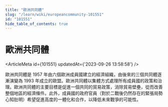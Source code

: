 ```yaml
---
title: "歐洲共同體"
slug: "/learn/wiki/europeancommunity-101551"
id: "101551"
hide_table_of_contents: true
---
```



# 歐洲共同體

<ArticleMeta id={101551} updatedAt={'2023-09-26 13:58:58'} />
<div className='border-solid border-b border-t-0 my-4 border-[var(--ifm-color-gray-300)]' />

歐洲共同體是 1957 年由六個歐洲成員國建立的經濟組織，由後來的三個共同體逐漸演變為 1993 年成立的歐盟。歐洲共同體以集體方式處理所有成員國的政策和治理。歐洲共同體的主要目標是促進一個共同的貿易政策，消除貿易壁壘，從而改善整個地區的經濟條件。此外，成員國的政府官員（對於二戰後仍然存在的緊張局勢心知肚明）希望促進高度的一體化和合作，以降低未來戰爭的可能性。
